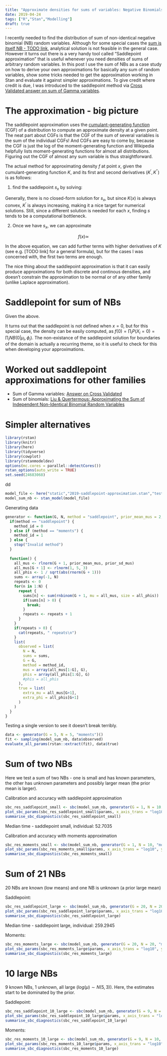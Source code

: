 ---
title: "Approximate densities for sums of variables: Negative Binomials and saddlepoint"
date: 2019-04-24
tags: ["R","Stan","Modelling"]
draft: true
---

I recently needed to find the distribution of sum of non-identical negative binomial (NB) random variables. Although for some special cases the [sum is itself NB - TODO link](), analytical solution is not feasible in the general case. However it turns out there is a very handy tool called "Saddlepoint approximation" that is useful whenever you need densities of sums of arbitrary random variables. In this post I use the sum of NBs as a case study on how to derive your own approximations for basically any sum of random variables, show some tricks needed to get the approximation working in Stan and evaluate it against simpler approximations. To give credit where credit is due, I was introduced to the saddlepoint method via [Cross Validated answer on sum of Gamma variables](https://stats.stackexchange.com/questions/72479/generic-sum-of-gamma-random-variables/137318#137318).

# The approximation - big picture
The saddlepoint approximation uses the [cumulant-generating function](https://en.wikipedia.org/wiki/Cumulant) (CGF) of a distribution to compute an approximate density at a given point. The neat part about CGFs is that the CGF of the sum of several variables is the sum of the individual CGFs! And CGFs are easy to come by, because the CGF is just the log of the moment-generating function and Wikipedia helpfully lists moment-generating functions for almost all distributions. Figuring out the CGF of almost any sum variable is thus straightforward. 

The actual method for approximating density $f$ at point $x$, given the cumulant-generating function $K$, and its first and second derivatives ($K^\prime,K^{\prime\prime}$) is as follows:

1) find the saddlepoint $s_x$ by solving:

$$
$$

Generally, there is no closed-form solution for $s_x$, but since $K(x)$ is always convex, $K^\prime$ is always increasing, making it a nice target for numerical solutions. Still, since a different solution is needed for each $x$, finding $s$ tends to be a computational bottleneck.

2) Once we have $s_x$, we can approximate

$$
f(x) \simeq
$$

In the above equation, we can add further terms with higher derivatives of $K$ (see e.g. [TODO link] for a general formula), but for the cases I was concerned with, the first two terms are enough.

The nice thing about the saddlepoint approximation is that it can easily produce approximations for both discrete and continous densities, and doesn't constrain the approximation to be normal or of any other family (unlike Laplace approximation).

# Saddlepoint for sum of NBs

Given the above.

It turns out that the saddlepoint is not defined when $x = 0$, but for this special case, the density can be easily computed, as $f(0) = \prod_i P(X_i =0) = \prod_i  NB(0 | \mu_i,\phi_i)$. The non-existance of the saddlepoint solution for boundaries of the domain is actually a recurring theme, so it is useful to check for this when developing your approximations.


# Worked out saddlepoint approximations for other families

- Sum of Gamma variables: [Answer on Cross Validated](https://stats.stackexchange.com/questions/72479/generic-sum-of-gamma-random-variables/137318#137318)
- Sum of binomials: [Liu & Quertermous: Approximating the Sum of Independent Non-Identical Binomial Random Variables](https://arxiv.org/abs/1712.01410)

# Simpler alternatives



```{r setup, message=FALSE, warning=FALSE}
library(rstan)
library(knitr)
library(here)
library(tidyverse)
library(cowplot)
library(rstanmodeldev)
options(mc.cores = parallel::detectCores())
rstan_options(auto_write = TRUE)
set.seed(24683068)
```

dd

```{r}
model_file <- here("static","2019-saddlepoint-approximation.stan","test_sum_nb.stan")
model_sum_nb <- stan_model(model_file)
```

Generating data

```{r}
generator <- function(G, N, method = "saddlepoint", prior_mean_mus = 2, prior_sd_mus = 1) {
  if(method == "saddlepoint") {
    method_id = 0
  } else if (method == "moments") {
    method_id = 1
  } else {
    stop("Invalid method")
  }
  
  function() {
    all_mus <- rlnorm(G + 1, prior_mean_mus, prior_sd_mus)
    all_mus[G + 1] <- rlnorm(1, 5, 3)
    all_phis <- 1 / sqrt(abs(rnorm(G + 1)))
    sums <- array(-1, N)
    repeats <- 0
    for(n in 1:N) {
      repeat {
        sums[n] <- sum(rnbinom(G + 1, mu = all_mus, size = all_phis))
        if(sums[n] > 0) {
          break;
        } 
        repeats <- repeats + 1
      }
    }
    if(repeats > 0) {
      cat(repeats, " repeats\n")
    }
    list(
      observed = list(
        N = N,
        sums = sums,
        G = G,
        method = method_id,
        mus = array(all_mus[1:G], G),
        phis = array(all_phis[1:G], G)
        #phis = all_phis
      ),
      true = list(
        extra_mu = all_mus[G+1],
        extra_phi = all_phis[G+1]
      )
    )
  }
}
```

Testing a single version to see it doesn't break terribly.

```{r}
data <- generator(G = 5, N = 5, "moments")()
fit <- sampling(model_sum_nb, data$observed)
evaluate_all_params(rstan::extract(fit), data$true)
```

# Sum of two NBs

Here we test a sum of two NBs - one is small and has known parameters, the other has unknown parameters and possibly larger mean (the prior mean is larger).

Calibration and accuracy with saddlepoint approximation

```{r}
sbc_res_saddlepoint_small <- sbc(model_sum_nb, generator(G = 1, N = 10, "saddlepoint"), N_steps = 100, control = list(adapt_delta = 0.95))
plot_sbc_params(sbc_res_saddlepoint_small$params, x_axis_trans = "log10", y_axis_trans = "log10")
summarise_sbc_diagnostics(sbc_res_saddlepoint_small)

```

Median time - saddlepoint small, individual: 52.7035

Calibration and accuracy with moments approximation

```{r}
sbc_res_moments_small <- sbc(model_sum_nb, generator(G = 1, N = 10, "moments"), N_steps = 100, control = list(adapt_delta = 0.95))
plot_sbc_params(sbc_res_moments_small$params, x_axis_trans = "log10", y_axis_trans = "log10")
summarise_sbc_diagnostics(sbc_res_moments_small)

```

# Sum of 21 NBs

20 NBs are known (low means) and one NB is unknown (a prior large mean)

Saddlepoint:

```{r}
sbc_res_saddlepoint_large <- sbc(model_sum_nb, generator(G = 20, N = 20, "saddlepoint"), N_steps = 100, control = list(adapt_delta = 0.95))
plot_sbc_params(sbc_res_saddlepoint_large$params, x_axis_trans = "log10", y_axis_trans = "log10")
summarise_sbc_diagnostics(sbc_res_saddlepoint_large)

```

Median time - saddlepoint large, individual: 259.2945

Moments:

```{r}
sbc_res_moments_large <- sbc(model_sum_nb, generator(G = 20, N = 20, "moments"), N_steps = 100, control = list(adapt_delta = 0.95))
plot_sbc_params(sbc_res_moments_large$params, x_axis_trans = "log10", y_axis_trans = "log10", plot_stat = "mean")
summarise_sbc_diagnostics(sbc_res_moments_large)

```

# 10 large NBs

9 known NBs, 1 unknown, all large ($log(\mu) \sim N(5,3)$). Here, the estimates start to be dominated by the prior.

Saddlepoint:
```{r}
sbc_res_saddlepoint_10_large <- sbc(model_sum_nb, generator(G = 9, N = 10, "saddlepoint", prior_mean_mus = 5, prior_sd_mus = 3), N_steps = 100, control = list(adapt_delta = 0.95))
plot_sbc_params(sbc_res_saddlepoint_10_large$params, x_axis_trans = "log10", y_axis_trans = "log10")
summarise_sbc_diagnostics(sbc_res_saddlepoint_10_large)
```


Moments:
```{r}
sbc_res_moments_10_large <- sbc(model_sum_nb, generator(G = 9, N = 10, "moments", prior_mean_mus = 5, prior_sd_mus = 3), N_steps = 100, control = list(adapt_delta = 0.95))
plot_sbc_params(sbc_res_moments_10_large$params, x_axis_trans = "log10", y_axis_trans = "log10")
summarise_sbc_diagnostics(sbc_res_moments_10_large)
```

